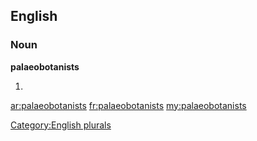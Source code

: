 ==English==

===Noun===
'''palaeobotanists'''

# {{plural of|[[palaeobotanist]]}}

[[Category:English plurals]]

[[ar:palaeobotanists]]
[[fr:palaeobotanists]]
[[my:palaeobotanists]]